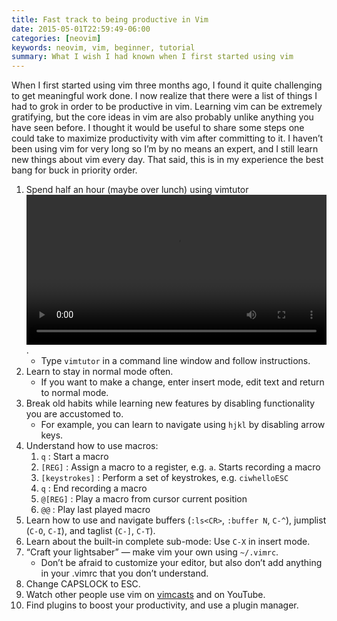 ```yaml
---
title: Fast track to being productive in Vim
date: 2015-05-01T22:59:49-06:00
categories: [neovim]
keywords: neovim, vim, beginner, tutorial
summary: What I wish I had known when I first started using vim
---
```


When I first started using vim three months ago, I found it quite challenging to get meaningful work done.
I now realize that there were a list of things I had to grok in order to be productive in vim.
Learning vim can be extremely gratifying, but the core ideas in vim are also probably unlike anything you have seen before.
I thought it would be useful to share some steps one could take to maximize productivity with vim after committing to it.
I haven't been using vim for very long so I'm by no means an expert, and I still learn new things about vim every day.
That said, this is in my experience the best bang for buck in priority order.

1. Spend half an hour (maybe over lunch) using vimtutor[![vimtutor](vimtutor.webm){ width=100% loop="true" autoplay="true" }]{.aside}.
   - Type `vimtutor` in a command line window and follow instructions.
1. Learn to stay in normal mode often.
   - If you want to make a change, enter insert mode, edit text and return to normal mode.
1. Break old habits while learning new features by disabling functionality you are accustomed to.
   - For example, you can learn to navigate using `hjkl` by disabling arrow keys.
1. Understand how to use macros:
   1. `q` : Start a macro
   1. `[REG]` : Assign a macro to a register, e.g. `a`. Starts recording a macro
   1. `[keystrokes]` : Perform a set of keystrokes, e.g. `ciwhelloESC`
   1. `q` : End recording a macro
   1. `@[REG]` : Play a macro from cursor current position
   1. `@@` : Play last played macro
1. Learn how to use and navigate buffers (`:ls<CR>`, `:buffer N`, `C-^`), jumplist (`C-O`, `C-I`), and taglist (`C-]`, `C-T`).
1. Learn about the built-in complete sub-mode: Use `C-X` in insert mode.
1. "Craft your lightsaber" — make vim your own using `~/.vimrc`.
   - Don't be afraid to customize your editor, but also don't add anything in your .vimrc
     that you don't understand.
1. Change CAPSLOCK to ESC.
1. Watch other people use vim on [vimcasts](https://vimcasts.org) and on YouTube.
1. Find plugins to boost your productivity, and use a plugin manager.
